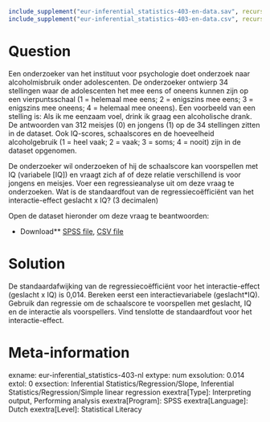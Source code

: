```r
include_supplement("eur-inferential_statistics-403-en-data.sav", recursive = TRUE)
include_supplement("eur-inferential_statistics-403-en-data.csv", recursive = TRUE)
```

Question
========
Een onderzoeker van het instituut voor psychologie doet onderzoek naar alcoholmisbruik onder adolescenten. De onderzoeker ontwierp 34 stellingen waar de adolescenten het mee eens of oneens kunnen zijn op een vierpuntsschaal (1 = helemaal mee eens; 2 = enigszins mee eens; 3 = enigszins mee oneens; 4 = helemaal mee oneens). Een voorbeeld van een stelling is: Als ik me eenzaam voel, drink ik graag een alcoholische drank. De antwoorden van 312 meisjes (0) en jongens (1) op de 34 stellingen zitten in de dataset. Ook IQ-scores, schaalscores en de hoeveelheid alcoholgebruik (1 = heel vaak; 2 = vaak; 3 = soms; 4 = nooit) zijn in de dataset opgenomen.

De onderzoeker wil onderzoeken of hij de schaalscore kan voorspellen met IQ (variabele [IQ]) en vraagt zich af of deze relatie verschillend is voor jongens en meisjes. Voer een regressieanalyse uit om deze vraag te onderzoeken. Wat is de standaardfout van de regressiecoëfficiënt van het interactie-effect geslacht x IQ? (3 decimalen)

Open de dataset hieronder om deze vraag te beantwoorden:

* Download** [SPSS file](eur-inferential_statistics-403-en-data.sav), [CSV file](eur-inferential_statistics-403-en-data.csv)


Solution
========
De standaardafwijking van de regressiecoëfficiënt voor het interactie-effect (geslacht x IQ) is 0,014. Bereken eerst een interactievariabele (geslacht*IQ). Gebruik dan regressie om de schaalscore te voorspellen met geslacht, IQ en de interactie als voorspellers. Vind tenslotte de standaardfout voor het interactie-effect.

Meta-information
================
exname: eur-inferential_statistics-403-nl
extype: num
exsolution: 0.014
extol: 0
exsection: Inferential Statistics/Regression/Slope, Inferential Statistics/Regression/Simple linear regression
exextra[Type]: Interpreting output, Performing analysis
exextra[Program]: SPSS
exextra[Language]: Dutch
exextra[Level]: Statistical Literacy
